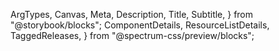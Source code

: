   ArgTypes,
  Canvas,
  Meta,
  Description,
  Title,
  Subtitle,
} from "@storybook/blocks";
  ComponentDetails,
  ResourceListDetails,
  TaggedReleases,
} from "@spectrum-css/preview/blocks";


<Meta of={CalendarStories} title="Docs" />

<Title of={CalendarStories} />
<Subtitle of={CalendarStories} />
<ComponentDetails />
<ResourceListDetails />

<Description of={CalendarStories} />

## Standard

<Canvas of={CalendarStories.Default} />

## Abbreviated weekdays

<Canvas of={CalendarStories.AbbreviatedWeekdays} />

## Range selection

For calendars with a selected range:

- `.is-selection-start` class goes on the first day in the selection, and `.is-range-start` goes on the first day of each week or month in the middle of a selection (but not the first day of the selection)
- `.is-selection-end` goes on the last day of the selection, and `.is-range-end goes` on the last day of each week or month in the middle of the selection (but not on the last day of the selection)

<Canvas of={CalendarStories.RangeSelection} />

## Focused

<Canvas of={CalendarStories.Focused} />

## Disabled

<Canvas of={CalendarStories.Disabled} />

## Properties

The component accepts the following inputs (properties):

<ArgTypes />

## Tagged releases

<TaggedReleases />
